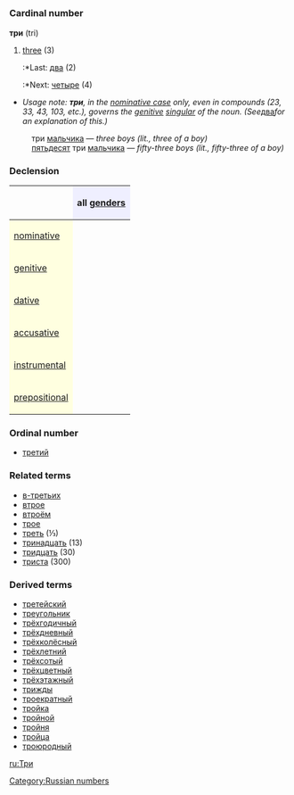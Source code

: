 =={{ru}}==
[[Category:Russian numbers]]
=== Cardinal number ===
'''три''' (tri)

#[[three]] (3)
#:*Last: [[два]] (2)
#:*Next: [[четыре]] (4)

*''Usage note: '''''три''''', in the [[nominative case]] only, even in compounds (23, 33, 43, 103, etc.), governs the [[genitive]] [[singular]] of the noun. (See ''[[два]]'' for an explanation of this.)''
:три [[мальчик|мальчика]] — ''three boys (lit., three of a boy)''
:[[пятьдесят]] три [[мальчик|мальчика]] — ''fifty-three boys (lit., fifty-three of a boy)''

===Declension===
{| border="1" cellpadding="4" cellspacing="0"
!
! style="background-color: #EFEFFF" align="center"|all [[gender]]s
|-
! style="background-color: #FFFFE0" align="left"|[[nominative case|nominative]]
| align="center"|{{Unicode|три}}
|-
! style="background-color: #FFFFE0" align="left"|[[genitive case|genitive]]
| align="center"|{{Unicode|трёх}}
|-
! style="background-color: #FFFFE0" align="left"|[[dative case|dative]]
| align="center"|{{Unicode|трём}}
|-
! style="background-color: #FFFFE0" align="left"|[[accusative case|accusative]]
| align="center"|{{Unicode|три, трёх}}
|-
! style="background-color: #FFFFE0" align="left"|[[instrumental case|instrumental]]
| align="center"|{{Unicode|тремя́}}
|-
! style="background-color: #FFFFE0" align="left"|[[prepositional case|prepositional]]
| align="center"|{{Unicode|о трёх}}
|}

===Ordinal number===
*[[третий]]

===Related terms===
*[[в-третьих]]
*[[втрое]]
*[[втроём]]
*[[трое]]
*[[треть]] (⅓)
*[[тринадцать]] (13)
*[[тридцать]] (30)
*[[триста]] (300)

===Derived terms===
*[[третейский]]
*[[треугольник]]
*[[трёхгодичный]]
*[[трёхдневный]]
*[[трёхколёсный]]
*[[трёхлетний]]
*[[трёхсотый]]
*[[трёхцветный]]
*[[трёхэтажный]]
*[[трижды]]
*[[троекратный]]
*[[тройка]]
*[[тройной]]
*[[тройня]]
*[[тройца]]
*[[троюродный]]

[[ru:Три]]